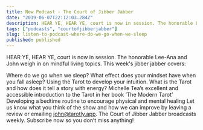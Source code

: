 ```yaml
---
title: New Podcast - The Court of Jibber Jabber
date: "2019-06-07T22:12:03.284Z"
description: HEAR YE, HEAR YE, court is now in session. The honorable Lee-Ana and John weigh in on mindful living topics. Jibber jabber topics including Where do we go when we sleep? What effect does your mindset have when you fall asleep? and developing a bedtime routine to encourage physical and mental healing
tags: ["podcasts", "courtofjibberjabber"]
slug: listen-to-podcast-where-do-we-go-when-we-sleep
published: published
---
```


HEAR YE, HEAR YE, court is now in session. The honorable Lee-Ana and John weigh in on mindful living topics. This week's jibber jabber covers:

Where do we go when we sleep? What effect does your mindset have when you fall asleep?
Using the Tarot to develop your intuition. What is the Tarot and how does it tell a story with energy?
Michelle Tea’s excellent and accessible introduction to the Tarot in her book ‘The Modern Tarot’
Developing a bedtime routine to encourage physical and mental healing
Let us know what you think of the show and how we can improve by leaving a review or emailing john@tarotly.app. The Court of Jibber Jabber broadcasts weekly. Subscribe now so you don’t miss anything!